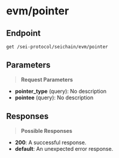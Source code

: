 # evm/pointer

## Endpoint
```http
get /sei-protocol/seichain/evm/pointer
```

## Parameters
> **Request Parameters**

- **pointer_type** (query): No description
- **pointee** (query): No description

## Responses
> **Possible Responses**

- **200**: A successful response.
- **default**: An unexpected error response.

